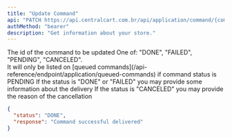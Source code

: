 ```yaml
---
title: "Update Command"
api: "PATCH https://api.centralcart.com.br/api/application/command/{command-id}"
authMethod: "bearer"
description: "Get information about your store."
---
```


<ParamField path="command-id" type="string" required>
  The id of the command to be updated
</ParamField>

<ParamField body="status" type="string" required>
  One of: "DONE", "FAILED", "PENDING", "CANCELED". <br /> It will only be listed on 
  [queued commands](/api-reference/endpoint/application/queued-commands) if command status is PENDING
</ParamField>

<ParamField body="response" type="string">
  If the status is "DONE" or "FAILED" you may provide some information about the delivery
</ParamField>

<ParamField body="reason" type="string">
  If the status is "CANCELED" you may provide the reason of the cancellation
</ParamField>

<ResponseExample>

```json Request
{
  "status": "DONE",
  "response": "Command successful delivered"
}
```

</ResponseExample>
